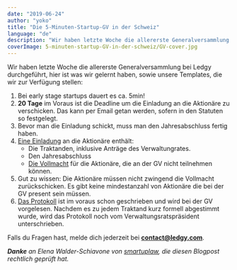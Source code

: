 ```yaml
---
date: "2019-06-24"
author: "yoko"
title: "Die 5-Minuten-Startup-GV in der Schweiz"
language: "de"
description: "Wir haben letzte Woche die allererste Generalversammlung bei Ledgy durchgeführt. In diesem Post teilen wir unsere Templates sowie unsere Learnings."
coverImage: 5-minuten-startup-GV-in-der-schweiz/GV-cover.jpg
---
```


Wir haben letzte Woche die allererste Generalversammlung bei Ledgy durchgeführt,
hier ist was wir gelernt haben, sowie unsere Templates, die wir zur Verfügung stellen:


1. Bei early stage startups dauert es ca. 5min!
2. **20 Tage** im Voraus ist die Deadline um die Einladung an die Aktionäre zu verschicken. Das kann per Email getan werden, sofern in den Statuten so festgelegt.
3. Bevor man die Einladung schickt, muss man den Jahresabschluss fertig haben.
4. [Eine Einladung](https://docs.google.com/document/d/1KKhzYvQEJ-u8n5OIoszwzrrG5QuHQ58I/) an die Aktionäre enthält:
    * Die Traktanden, inklusive Anträge des Verwaltungrates.
    * Den Jahresabschluss
    * [Die Vollmacht](https://docs.google.com/document/d/1iP5t4g2Hb848_iXQfW-3vjXNS0rzc99B/) für die Aktionäre, die an der GV nicht teilnehmen können.
5. Gut zu wissen: Die Aktionäre müssen nicht zwingend die Vollmacht zurückschicken. Es gibt keine mindestanzahl von Aktionäre die bei der GV present sein müssen.
6. [Das Protokoll](https://docs.google.com/document/d/1LKdj7ks8myvbhk8YSJ1Wn_UDbDvPgmNSoBNr9oF2mKI/edit#) ist im voraus schon geschrieben und wird bei der GV vorgelesen. Nachdem es zu jedem Traktand kurz formell abgestimmt wurde, wird das Protokoll noch vom Verwaltungsratspräsident unterschrieben.


Falls du Fragen hast, melde dich jederzeit bei **contact@ledgy.com**.
<br/>

_***Danke*** an Elena Walder-Schiavone von [smartuplaw](https://www.smartuplaw.ch), die diesen Blogpost rechtlich geprüft hat._

